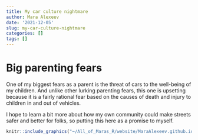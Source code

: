 ```yaml
---
title: My car culture nightmare
author: Mara Alexeev
date: '2021-12-05'
slug: my-car-culture-nightmare
categories: []
tags: []
---
```


# Big parenting fears

One of my biggest fears as a parent is the threat of cars to the well-being of my children. And unlike other lurking parenting fears, this one is upsetting because it is a fairly rational fear based on the causes of death and injury to children in and out of vehicles.

I hope to learn a bit more about how my own community could make streets safer and better for folks, so putting this here as a promise to myself.

```r
knitr::include_graphics("~/All_of_Maras_R/website/MaraAlexeev.github.io/content/post/2021-12-05-my-car-culture-nightmare/images/busy_car.png")
```

